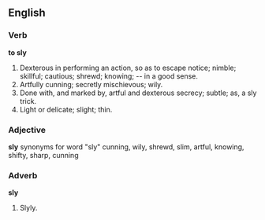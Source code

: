 ==English==

===Verb===

'''to sly'''

#Dexterous in performing an action, so as to escape notice; nimble; skillful; cautious; shrewd; knowing; -- in a good sense.
#Artfully cunning; secretly mischievous; wily.
#Done with, and marked by, artful and dexterous secrecy; subtle; as, a sly trick.
#Light or delicate; slight; thin.

===Adjective===

'''sly'''
synonyms for word "sly"
cunning, wily, shrewd, slim, artful, knowing, shifty, sharp, cunning

===Adverb===

'''sly'''

#Slyly.